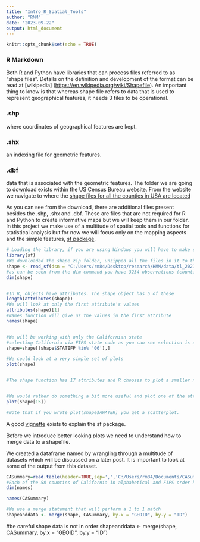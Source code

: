 ```yaml
---
title: "Intro_R_Spatial_Tools"
author: "RMM"
date: "2023-09-22"
output: html_document
---
```


```r
knitr::opts_chunk$set(echo = TRUE)
```

### R Markdown

Both R and Python have libraries that can process files referred to as "shape files". Details on the definition and development of the format can be read at [wikipedia] (<https://en.wikipedia.org/wiki/Shapefile>). An important thing to know is that whereas shape file refers to data that is used to represent geographical features, it needs 3 files to be operational.

### .shp

where coordinates of geographical features are kept.

### .shx

an indexing file for geometric features.

### .dbf

data that is associated with the geometric features. The folder we are going to download exists within the US Census Bureau website. From the website we navigate to where the [shape files for all the counties in USA are located](https://www2.census.gov/geo/tiger/TIGER2021/COUNTY/)

As you can see from the download, there are additional files present besides the .shp, .shx and .dbf. These are files that are not required for R and Python to create informative maps but we will keep them in our folder. In this project we make use of a multitude of spatial tools and functions for statistical analysis but for now we will focus only on the mapping aspects and the simple features, [sf package](https://r-spatial.github.io/sf/).

```r
# Loading the library, if you are using Windows you will have to make sure you have Rtools before being able to use the library -->
library(sf)
#We downloaded the shape zip folder, unzipped all the files in it to the data folder and read it in with the read_sf command--> 
shape <- read_sf(dsn = "C:/Users/rm84/Desktop/research/HMM/data/tl_2021_us_county.shp")
#as can be seen from the dim command you have 3234 observations (counties) and 18 features associated with each county
dim(shape)


#In R, objects have attributes. The shape object has 5 of these
length(attributes(shape))
#We will look at only the first attribute's values
attributes(shape)[1]
#Names function will give us the values in the first attribute 
names(shape)


#We will be working with only the Californian state 
#selecting California via FIPS state code as you can see selection is done via base R via the %in% statement
shape=shape[(shape$STATEFP %in% '06'),]

#We could look at a very simple set of plots
plot(shape)


#The shape function has 17 attributes and R chooses to plot a smaller number of them to fit the screen. 


#We would rather do something a bit more useful and plot one of the attributes we are interested in
plot(shape[15])

#Note that if you wrote plot(shape$AWATER) you get a scatterplot.


```

A good [vignette](https://r-spatial.github.io/sf/articles/) exists to explain the sf package.

Before we introduce better looking plots we need to understand how to merge data to a shapefile. 

We created a dataframe named \bold{CASummary} by wrangling through a multitude of datasets which will be discussed on a later post. It is important to look at some of the output from this dataset.
```r
CASummary=read.table(header=TRUE,sep=',','C:/Users/rm84/Documents/CASummary.csv')
#Each of the 58 counties of California in alphabetical and FIPS order have 164 columns of information associated with it.
dim(names)

names(CASummary)

#We use a merge statement that will perform a 1 to 1 match
shapeanddata <- merge(shape, CASummary, by.x = "GEOID", by.y = "ID")

```

#be careful shape data is not in order
shapeanddata <- merge(shape, CASummary, by.x = "GEOID", by.y = "ID")




